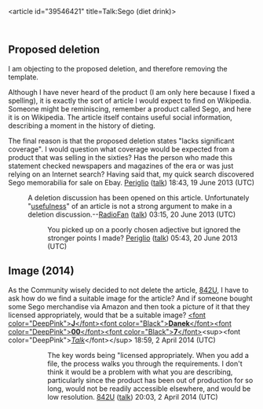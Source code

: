 <article id="39546421" title=Talk:Sego (diet drink)>
	<talkpage id="39546421" title="Talk:Sego (diet drink)">
{{oldafdfull| date = 20 June 2013 (UTC) | result = '''keep''' | page = Sego (diet drink) }}

{{WikiProject Food and drink |class= |importance=}}

== Proposed deletion ==

I am objecting to the proposed deletion, and therefore removing the template.

Although I have never heard of the product (I am only here because I fixed a spelling), it is exactly the sort of article I would expect to find on Wikipedia. Someone might be reminiscing, remember a product called Sego, and here it is on Wikipedia. The article itself contains useful social information, describing a moment in the history of dieting. 

The final reason is that the proposed deletion states &quot;lacks significant coverage&quot;. I would question what coverage would be expected from a product that was selling in the sixties? Has the person who made this statement checked newspapers and magazines of the era or was just relying on an Internet search?  Having said that, my quick search discovered Sego memorabilia for sale on Ebay.  [[User:Periglio|Periglio]] ([[User talk:Periglio|talk]]) 18:43, 19 June 2013 (UTC)

: A deletion discussion has been opened on this article.  Unfortunately &quot;[[WP:USEFUL|usefulness]]&quot; of an article is not a strong argument to make in a deletion discussion.--[[User:RadioFan|RadioFan]] ([[User talk:RadioFan|talk]]) 03:15, 20 June 2013 (UTC)

:: You picked up on a poorly chosen adjective but ignored the stronger points I made? [[User:Periglio|Periglio]] ([[User talk:Periglio|talk]]) 05:43, 20 June 2013 (UTC)

== Image (2014) ==

As the Community wisely decided to not delete the article, [[User:842U|842U]], I have to ask how do we find a suitable image for the article? And if someone bought some Sego merchandise via Amazon and then took a picture of it that they licensed appropriately, would that be a suitable image? [[User:Jdanek007|&lt;font color=&quot;DeepPink&quot;&gt;'''J'''&lt;/font&gt;&lt;font color=&quot;Black&quot;&gt;'''Danek'''&lt;/font&gt;&lt;font color=&quot;DeepPink&quot;&gt;'''00'''&lt;/font&gt;&lt;font color=&quot;Black&quot;&gt;'''7'''&lt;/font&gt;]]&lt;sup&gt;&lt;font color=&quot;DeepPink&quot;&gt;[[User talk:Jdanek007|''Talk'']]&lt;/font&gt;&lt;/sup&gt; 18:59, 2 April 2014 (UTC)

::The key words being &quot;licensed appropriately.  When you add a file, the process walks you through the requirements.  I don't think it would be a problem with what you are describing, particularly since the product has been out of production for so long, would not be readily accessible elsewhere, and would be low resolution. [[User:842U|842U]] ([[User talk:842U|talk]]) 20:03, 2 April 2014 (UTC)
	</talkpage>
</article>